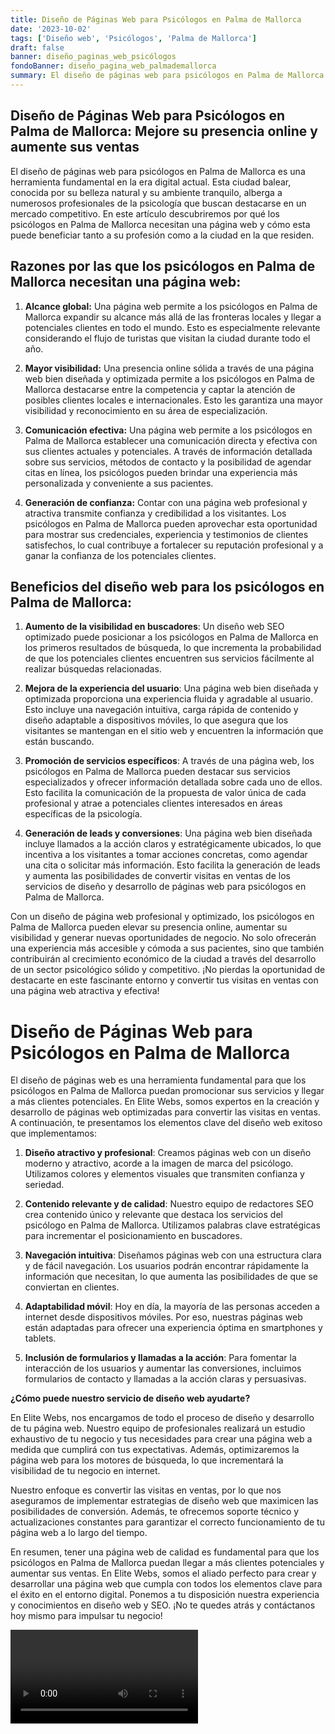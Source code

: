 ```yaml
---
title: Diseño de Páginas Web para Psicólogos en Palma de Mallorca
date: '2023-10-02'
tags: ['Diseño web', 'Psicólogos', 'Palma de Mallorca']
draft: false
banner: diseño_paginas_web_psicólogos
fondoBanner: diseño_pagina_web_palmademallorca
summary: El diseño de páginas web para psicólogos en Palma de Mallorca es una herramienta fundamental en la era digital actual. Esta ciudad balear, conocida por su belleza natural y su ambiente tranquilo, alberga a numerosos profesionales de la psicología que buscan destacarse en un mercado competitivo. En este artículo descubriremos por qué los psicólogos en Palma de Mallorca necesitan una página web y cómo esta puede beneficiar tanto a su profesión como a la ciudad en la que residen.
---
```


## Diseño de Páginas Web para Psicólogos en Palma de Mallorca: Mejore su presencia online y aumente sus ventas

El diseño de páginas web para psicólogos en Palma de Mallorca es una herramienta fundamental en la era digital actual. Esta ciudad balear, conocida por su belleza natural y su ambiente tranquilo, alberga a numerosos profesionales de la psicología que buscan destacarse en un mercado competitivo. En este artículo descubriremos por qué los psicólogos en Palma de Mallorca necesitan una página web y cómo esta puede beneficiar tanto a su profesión como a la ciudad en la que residen.

## Razones por las que los psicólogos en Palma de Mallorca necesitan una página web:

1. **Alcance global:** Una página web permite a los psicólogos en Palma de Mallorca expandir su alcance más allá de las fronteras locales y llegar a potenciales clientes en todo el mundo. Esto es especialmente relevante considerando el flujo de turistas que visitan la ciudad durante todo el año.

2. **Mayor visibilidad:** Una presencia online sólida a través de una página web bien diseñada y optimizada permite a los psicólogos en Palma de Mallorca destacarse entre la competencia y captar la atención de posibles clientes locales e internacionales. Esto les garantiza una mayor visibilidad y reconocimiento en su área de especialización.

3. **Comunicación efectiva:** Una página web permite a los psicólogos en Palma de Mallorca establecer una comunicación directa y efectiva con sus clientes actuales y potenciales. A través de información detallada sobre sus servicios, métodos de contacto y la posibilidad de agendar citas en línea, los psicólogos pueden brindar una experiencia más personalizada y conveniente a sus pacientes.

4. **Generación de confianza:** Contar con una página web profesional y atractiva transmite confianza y credibilidad a los visitantes. Los psicólogos en Palma de Mallorca pueden aprovechar esta oportunidad para mostrar sus credenciales, experiencia y testimonios de clientes satisfechos, lo cual contribuye a fortalecer su reputación profesional y a ganar la confianza de los potenciales clientes.

## Beneficios del diseño web para los psicólogos en Palma de Mallorca:

1. **Aumento de la visibilidad en buscadores**: Un diseño web SEO optimizado puede posicionar a los psicólogos en Palma de Mallorca en los primeros resultados de búsqueda, lo que incrementa la probabilidad de que los potenciales clientes encuentren sus servicios fácilmente al realizar búsquedas relacionadas.

2. **Mejora de la experiencia del usuario**: Una página web bien diseñada y optimizada proporciona una experiencia fluida y agradable al usuario. Esto incluye una navegación intuitiva, carga rápida de contenido y diseño adaptable a dispositivos móviles, lo que asegura que los visitantes se mantengan en el sitio web y encuentren la información que están buscando.

3. **Promoción de servicios específicos**: A través de una página web, los psicólogos en Palma de Mallorca pueden destacar sus servicios especializados y ofrecer información detallada sobre cada uno de ellos. Esto facilita la comunicación de la propuesta de valor única de cada profesional y atrae a potenciales clientes interesados en áreas específicas de la psicología.

4. **Generación de leads y conversiones**: Una página web bien diseñada incluye llamados a la acción claros y estratégicamente ubicados, lo que incentiva a los visitantes a tomar acciones concretas, como agendar una cita o solicitar más información. Esto facilita la generación de leads y aumenta las posibilidades de convertir visitas en ventas de los servicios de diseño y desarrollo de páginas web para psicólogos en Palma de Mallorca.

Con un diseño de página web profesional y optimizado, los psicólogos en Palma de Mallorca pueden elevar su presencia online, aumentar su visibilidad y generar nuevas oportunidades de negocio. No solo ofrecerán una experiencia más accesible y cómoda a sus pacientes, sino que también contribuirán al crecimiento económico de la ciudad a través del desarrollo de un sector psicológico sólido y competitivo. ¡No pierdas la oportunidad de destacarte en este fascinante entorno y convertir tus visitas en ventas con una página web atractiva y efectiva!

<GifSeo />

<Cta />

# Diseño de Páginas Web para Psicólogos en Palma de Mallorca

El diseño de páginas web es una herramienta fundamental para que los psicólogos en Palma de Mallorca puedan promocionar sus servicios y llegar a más clientes potenciales. En Elite Webs, somos expertos en la creación y desarrollo de páginas web optimizadas para convertir las visitas en ventas. A continuación, te presentamos los elementos clave del diseño web exitoso que implementamos:

1. **Diseño atractivo y profesional**: Creamos páginas web con un diseño moderno y atractivo, acorde a la imagen de marca del psicólogo. Utilizamos colores y elementos visuales que transmiten confianza y seriedad.

2. **Contenido relevante y de calidad**: Nuestro equipo de redactores SEO crea contenido único y relevante que destaca los servicios del psicólogo en Palma de Mallorca. Utilizamos palabras clave estratégicas para incrementar el posicionamiento en buscadores.

3. **Navegación intuitiva**: Diseñamos páginas web con una estructura clara y de fácil navegación. Los usuarios podrán encontrar rápidamente la información que necesitan, lo que aumenta las posibilidades de que se conviertan en clientes.

4. **Adaptabilidad móvil**: Hoy en día, la mayoría de las personas acceden a internet desde dispositivos móviles. Por eso, nuestras páginas web están adaptadas para ofrecer una experiencia óptima en smartphones y tablets.

5. **Inclusión de formularios y llamadas a la acción**: Para fomentar la interacción de los usuarios y aumentar las conversiones, incluimos formularios de contacto y llamadas a la acción claras y persuasivas.

**¿Cómo puede nuestro servicio de diseño web ayudarte?**

En Elite Webs, nos encargamos de todo el proceso de diseño y desarrollo de tu página web. Nuestro equipo de profesionales realizará un estudio exhaustivo de tu negocio y tus necesidades para crear una página web a medida que cumplirá con tus expectativas. Además, optimizaremos la página web para los motores de búsqueda, lo que incrementará la visibilidad de tu negocio en internet.

Nuestro enfoque es convertir las visitas en ventas, por lo que nos aseguramos de implementar estrategias de diseño web que maximicen las posibilidades de conversión. Además, te ofrecemos soporte técnico y actualizaciones constantes para garantizar el correcto funcionamiento de tu página web a lo largo del tiempo.

En resumen, tener una página web de calidad es fundamental para que los psicólogos en Palma de Mallorca puedan llegar a más clientes potenciales y aumentar sus ventas. En Elite Webs, somos el aliado perfecto para crear y desarrollar una página web que cumpla con todos los elementos clave para el éxito en el entorno digital. Ponemos a tu disposición nuestra experiencia y conocimientos en diseño web y SEO. ¡No te quedes atrás y contáctanos hoy mismo para impulsar tu negocio!

<Video />

<CtaBot job="Psicólogos" city="Palma de Mallorca" />

<Gmaps query="Palma de Mallorca+españa+maps" />

